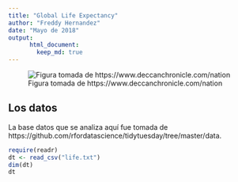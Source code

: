 ```yaml
---
title: "Global Life Expectancy"
author: "Freddy Hernandez"
date: "Mayo de 2018"
output:  
      html_document:  
        keep_md: true
---
```


![Figura tomada de https://www.deccanchronicle.com/nation](life.png)

## Los datos
La base datos que se analiza aquí fue tomada de https://github.com/rfordatascience/tidytuesday/tree/master/data.

```r
require(readr)
dt <- read_csv("life.txt")
dim(dt)
dt
```





